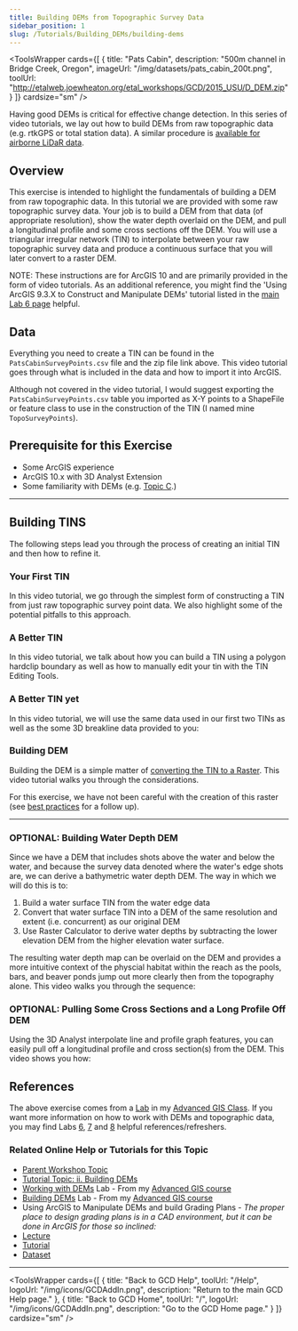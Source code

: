 ```yaml
---
title: Building DEMs from Topographic Survey Data
sidebar_position: 1
slug: /Tutorials/Building_DEMs/building-dems
---
```




<ToolsWrapper
  cards={[
    {
      title: "Pats Cabin",
      description: "500m channel in Bridge Creek, Oregon",
      imageUrl: "/img/datasets/pats_cabin_200t.png",
      toolUrl: "http://etalweb.joewheaton.org/etal_workshops/GCD/2015_USU/D_DEM.zip"
    }
  ]}
  cardsize="sm"
/>

Having good DEMs is critical for effective change detection. In this series of video tutorials, we lay out how to build DEMs from raw topographic data (e.g. rtkGPS or total station data). A similar procedure is [available for airborne LiDaR data](http://gis.joewheaton.org/assignments/labs/lab-07---building-dems/task-4).


## Overview

This exercise is intended to highlight the fundamentals of building a DEM from raw topographic data. In this tutorial we are provided with some raw topographic survey data. Your job is to build a DEM from that data (of appropriate resolution), show the water depth overlaid on the DEM, and pull a longitudinal profile and some cross sections off the DEM. You will use a triangular irregular network (TIN) to interpolate between your raw topographic survey data and produce a continuous surface that you will later convert to a raster DEM.

NOTE: These instructions are for ArcGIS 10 and are primarily provided in the form of video tutorials. As an additional reference, you might find the 'Using ArcGIS 9.3.X to Construct and Manipulate DEMs' tutorial listed in the [main Lab 6 page](http://gis.joewheaton.org/assignments/labs/lab06-1#TOC-Follow-up-Activities:) helpful.


## Data

Everything you need to create a TIN can be found in the `PatsCabinSurveyPoints.csv` file and the zip file link above. This video tutorial goes through what is included in the data and how to import it into ArcGIS.

Although not covered in the video tutorial, I would suggest exporting the `PatsCabinSurveyPoints.csv` table you imported as X-Y points to a ShapeFile or feature class to use in the construction of the TIN (I named mine `TopoSurveyPoints`).



<YouTubeEmbed videoId="jb-UY6S6r8I" title="Pats Cabin Data Overview" />

## Prerequisite for this Exercise

- Some ArcGIS experience
- ArcGIS 10.x with 3D Analyst Extension
- Some familiarity with DEMs (e.g. [Topic C](/Help/Workshops/workshop-topics/versions/3-day-workshop/1-Principles/b-review-of-topographic-data-sources-surveys).)

------


## Building TINS

The following steps lead you through the process of creating an initial TIN and then how to refine it.


### Your First TIN

In this video tutorial, we go through the simplest form of constructing a TIN from just raw topographic survey point data. We also highlight some of the potential pitfalls to this approach.

<YouTubeEmbed videoId="FrXqYazKuAk" title="Your First TIN" />


### A Better TIN

In this video tutorial, we talk about how you can build a TIN using a polygon hardclip boundary as well as how to manually edit your tin with the TIN Editing Tools.

<YouTubeEmbed videoId="LoK6lazwGqM" title="A Better TIN" />


### A Better TIN yet

In this video tutorial, we will use the same data used in our first two TINs as well as the some 3D breakline data provided to you:

<YouTubeEmbed videoId="x3iCJ9xBocE" title="A Better TIN yet" />


### Building DEM

Building the DEM is a simple matter of [converting the TIN to a Raster](http://help.arcgis.com/en/arcgisdesktop/10.0/help/index.html#//00q900000077000000.htm). This video tutorial walks you through the considerations.

<YouTubeEmbed videoId="cORkIYUp3_U" title="Building DEM" />

For this exercise, we have not been careful with the creation of this raster (see [best practices](/gcd-concepts/data-preparation---best-practices) for a follow up).

------


### OPTIONAL: Building Water Depth DEM

Since we have a DEM that includes shots above the water and below the water, and because the survey data denoted where the water's edge shots are, we can derive a bathymetric water depth DEM. The way in which we will do this is to:

1. Build a water surface TIN from the water edge data
2. Convert that water surface TIN into a DEM of the same resolution and extent (i.e. concurrent) as our original DEM
3. Use Raster Calculator to derive water depths by subtracting the lower elevation DEM from the higher elevation water surface.

The resulting water depth map can be overlaid on the DEM and provides a more intuitive context of the physcial habitat within the reach as the pools, bars, and beaver ponds jump out more clearly then from the topography alone. This video walks you through the sequence:

<YouTubeEmbed videoId="hSGW9p570Y8" title="Building Water Depth DEM" />


### OPTIONAL: Pulling Some Cross Sections and a Long Profile Off DEM

Using the 3D Analyst interpolate line and profile graph features, you can easily pull off a longitudinal profile and cross section(s) from the DEM. This video shows you how:

<YouTubeEmbed videoId="Kv263FBGJnE" title="Cross Sections and Long Profile" />


## References

The above exercise comes from a [Lab](http://gis.joewheaton.org/assignments/labs/lab06-1) in my [Advanced GIS Class](http://gis.joewheaton.org/assignments/labs/lab08). If you want more information on how to work with DEMs and topographic data, you may find Labs [6](http://gis.joewheaton.org/assignments/labs/lab06-1), [7](http://gis.joewheaton.org/assignments/labs/lab-07---building-dems) and [8](http://gis.joewheaton.org/assignments/labs/lab08) helpful references/refreshers.

### Related Online Help or Tutorials for this Topic

- [Parent Workshop Topic](/Help/Workshops/workshop-topics/versions/3-day-workshop/1-Principles/c-review-of-building-surfaces-from-raw-data)
- [Tutorial Topic: ii. Building DEMs](/tutorials--how-to/ii-building-dems)
- [Working with DEMs](http://gis.joewheaton.org/assignments/labs/lab06-1) Lab - From my [Advanced GIS course](http://gis.joewheaton.org/)
- [Building DEMs](http://gis.joewheaton.org/assignments/labs/lab-07---building-dems) Lab - From my [Advanced GIS course](http://gis.joewheaton.org/)
- Using ArcGIS to Manipulate DEMs and build Grading Plans - *The proper place to design grading plans is in a CAD environment, but it can be done in ArcGIS for those so inclined:*
- [Lecture](http://etal.usu.edu/ICRRR/PartII/2010/Part_II/D1_JMW.pdf)
- [Tutorial](http://etal.usu.edu/ICRRR/PartII/2010/Part_II/ICRRR_D2_Topo_Excercise.pdf)
- [Dataset](http://etal.usu.edu/ICRRR/PartII/2010/Part_II/ProvoTopoData.zip)

------

<ToolsWrapper
  cards={[
    {
      title: "Back to GCD Help",
      toolUrl: "/Help",
      logoUrl: "/img/icons/GCDAddIn.png",
      description: "Return to the main GCD Help page."
    },
    {
      title: "Back to GCD Home",
      toolUrl: "/",
      logoUrl: "/img/icons/GCDAddIn.png",
      description: "Go to the GCD Home page."
    }
  ]}
  cardsize="sm"
/>